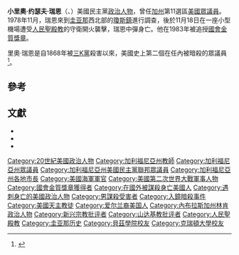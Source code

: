 {{Infobox Politician
|name          = 里奧·瑞恩
|image         = Leo Ryan.jpg
|image_size    = 250px
|caption       = 里奧·瑞恩
|alt           = Leo Ryan

<!-- Member of Congress -->
|state       = 加州
|district    = [[加州第11選區|加州第11選區]]
|term_start  = 1973年1月3日
|term_end    = {{box|1978年11月18日}}
|predecessor = ''新的选区''(重划)
|successor   = William H. Royer

<!-- Member of the California State Assembly -->
|state_assembly2 = 加利福尼亞
|district2       = [[加州第27選區|加州第27選區]]
|term_start2     = 1962
|term_end2       = 1972
|predecessor2    = Glenn E. Coolidge
|successor2      = Lou Papan

<!-- Mayor -->
|office3       = [[南舊金山_(加利福尼亞州)|南舊金山 (加利福尼亞州)]]市長
|term_start3   = 1962
|term_end3     = 1962
|predecessor3  = 
|successor3    = 
|birth_date    = {{birth date|mf=yes|1925|05|5}}
|birth_place   = {{USA}}[[內布拉斯加州|內布拉斯加州]][[林肯_(內布拉斯加州)|林肯]]
|residence     = 
|death_date    = {{death date and age|mf=yes|1978|11|18|1925|05|5}}
|death_place   = {{flag|蓋亞那}}[[巴里馬-瓦伊尼區|巴里馬-瓦伊尼區]]{{tsl|en|Port Kaituma|卡提瑪港}}
|party         = [[民主黨_(美國)|民主黨]]
|religion      = [[羅馬天主教|羅馬天主教]]<ref>{{Cite web |url=http://www.people.com/people/archive/article/0,,20078618,00.html |title=存档副本 |access-date=2013-08-16 |archive-date=2016-03-03 |archive-url=https://web.archive.org/web/20160303231703/http://www.people.com/people/archive/article/0,,20078618,00.html |dead-url=yes }}</ref>
|occupation    = [[政治人物|政治人物]]
|relations     = 
|spouse        = 
|children      = 五位
|footnotes     = 
}}

'''小里奧·约瑟夫·瑞恩'''（{{lang-en|'''Leo Joseph Ryan, Jr.'''}}、{{bd|1925年|5月5日|1978年|11月18日|catIdx=Ryan}}）美國民主黨[[政治人物|政治人物]]，曾任[[加州|加州]]第11選區[[美國眾議員|美國眾議員]]。1978年11月，瑞恩來到[[圭亚那|圭亚那]]西北部的[[瓊斯鎮|瓊斯鎮]]進行調查，後於11月18日在一座小型機場遭受[[人民聖殿教|人民聖殿教]]的守衛開火襲擊，瑞恩中彈身亡。他在1983年被追授[[國會金質獎章|國會金質獎章]]。

里奧·瑞恩是自1868年{{Link-en|詹姆斯·M·海因茲|James M. Hinds}}被[[三K黨|三K黨]]殺害以來，美國史上第二個在任內被暗殺的眾議員<ref>{{Cite conference|last=United States House of Representatives |author-link=United States House of Representatives |author2=Foreign Affairs Committee |title=Congressional Foreign Affairs Committee report on Ryan's assassination |book-title=Report of a Staff Investigative Group to the Committee on Foreign Affairs |publisher=[[美國國會|美國國會]] |date=1979-05-15 |url=http://www.culteducation.com/reference/jonestown/jonestown2.html |url-status=dead |archive-url=https://archive.today/20130910194346/http://www.culteducation.com/reference/jonestown/jonestown2.html |archive-date=2013-09-10}}</ref>。

==參考==
{{reflist}}

==文獻==
*{{Cite document|last=Ryan|first= Leo J. |title=Understanding California Government and Politics |url=https://archive.org/details/understandingcal00ryan|publisher=Fearon Publishers |location=Palo Alto, CA |year=1966|ref=harv|postscript=<!--None-->}}
*{{Cite book|last=Hall|first= John R. |title=Gone from the Promised Land: Jonestown in American Cultural History |url=https://archive.org/details/gonefrompromised0000hall|publisher=Transaction Publishers |location=New Brunswick, New Jersey |year=1987 |isbn=0-88738-124-3|ref=harv|postscript=<!--None-->}}
*{{Cite book  | last1 =Reiterman  | first1 =Tim  | authorlink =Tim Reiterman  | first2=John |last2=Jacobs  | title =[[Raven_(book)|Raven: The Untold Story of Rev. Jim Jones and His People]]  | publisher =Dutton  | year=1982  | isbn =0-525-24136-1  | ref =harv  | postscript =<!--None--> }}

{{Authority control}}
{{DEFAULTSORT:Ruan, Leo}}
[[Category:20世紀美國政治人物|Category:20世紀美國政治人物]]
[[Category:加利福尼亞州教師|Category:加利福尼亞州教師]]
[[Category:加利福尼亞州眾議員|Category:加利福尼亞州眾議員]]
[[Category:加利福尼亞州美國民主黨聯邦眾議員|Category:加利福尼亞州美國民主黨聯邦眾議員]]
[[Category:加利福尼亞州各地市長|Category:加利福尼亞州各地市長]]
[[Category:美國海軍軍官|Category:美國海軍軍官]]
[[Category:美國第二次世界大戰軍事人物|Category:美國第二次世界大戰軍事人物]]
[[Category:國會金質獎章獲得者|Category:國會金質獎章獲得者]]
[[Category:在國外被謀殺身亡美國人|Category:在國外被謀殺身亡美國人]]
[[Category:遇刺身亡的美國政治人物|Category:遇刺身亡的美國政治人物]]
[[Category:男謀殺受害者|Category:男謀殺受害者]]
[[Category:入鏡暗殺事件|Category:入鏡暗殺事件]]
[[Category:美國天主教徒|Category:美國天主教徒]]
[[Category:爱尔兰裔美国人|Category:爱尔兰裔美国人]]
[[Category:內布拉斯加州林肯政治人物|Category:內布拉斯加州林肯政治人物]]
[[Category:新兴宗教批评者|Category:新兴宗教批评者]]
[[Category:山达基教批评者|Category:山达基教批评者]]
[[Category:人民聖殿教|Category:人民聖殿教]]
[[Category:圭亚那历史|Category:圭亚那历史]]
[[Category:貝茲學院校友|Category:貝茲學院校友]]
[[Category:克瑞頓大學校友|Category:克瑞頓大學校友]]